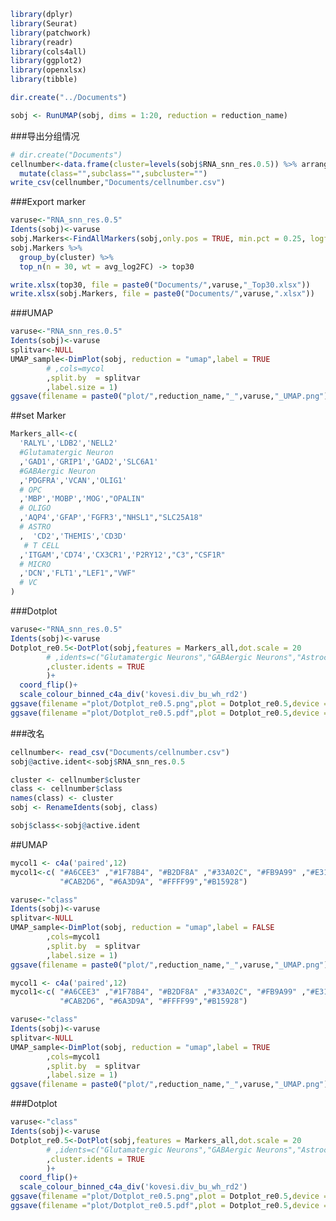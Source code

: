 ```r
library(dplyr)
library(Seurat)
library(patchwork)
library(readr)
library(cols4all)
library(ggplot2)
library(openxlsx)
library(tibble)
```

```r
dir.create("../Documents")
```


```r
sobj <- RunUMAP(sobj, dims = 1:20, reduction = reduction_name)
```




###导出分组情况
```r
# dir.create("Documents")
cellnumber<-data.frame(cluster=levels(sobj$RNA_snn_res.0.5)) %>% arrange %>%
  mutate(class="",subclass="",subcluster="")
write_csv(cellnumber,"Documents/cellnumber.csv")
```

###Export marker
```r
varuse<-"RNA_snn_res.0.5"
Idents(sobj)<-varuse
sobj.Markers<-FindAllMarkers(sobj,only.pos = TRUE, min.pct = 0.25, logfc.threshold = 0.25)
sobj.Markers %>%
  group_by(cluster) %>%
  top_n(n = 30, wt = avg_log2FC) -> top30

write.xlsx(top30, file = paste0("Documents/",varuse,"_Top30.xlsx"))
write.xlsx(sobj.Markers, file = paste0("Documents/",varuse,".xlsx"))


```
###UMAP
```r
varuse<-"RNA_snn_res.0.5"
Idents(sobj)<-varuse
splitvar<-NULL
UMAP_sample<-DimPlot(sobj, reduction = "umap",label = TRUE
        # ,cols=mycol
        ,split.by  = splitvar
        ,label.size = 1)
ggsave(filename = paste0("plot/",reduction_name,"_",varuse,"_UMAP.png"),plot = UMAP_sample,device = "png",width=2500,height = 2000,dpi = 500,units = "px")
```
##set Marker
```r
Markers_all<-c(
  'RALYL','LDB2','NELL2'
  #Glutamatergic Neuron	
  ,'GAD1','GRIP1','GAD2','SLC6A1'
  #GABAergic Neuron	
  ,'PDGFRA','VCAN','OLIG1'
  # OPC
  ,'MBP','MOBP','MOG',"OPALIN"
  # OLIGO
  ,'AQP4','GFAP','FGFR3',"NHSL1","SLC25A18"
  # ASTRO
  ,  'CD2','THEMIS','CD3D'
   # T CELL
  ,'ITGAM','CD74','CX3CR1','P2RY12',"C3","CSF1R"
  # MICRO 
  ,'DCN','FLT1',"LEF1","VWF"
  # VC
)
```
###Dotplot
```r
varuse<-"RNA_snn_res.0.5"
Idents(sobj)<-varuse
Dotplot_re0.5<-DotPlot(sobj,features = Markers_all,dot.scale = 20
        # ,idents=c("Glutamatergic Neurons","GABAergic Neurons","Astrocytes","Micro-PVM","Oligos","OPCs","Endo-Pericytes","Tcells")
        ,cluster.idents = TRUE
        )+
  coord_flip()+
  scale_colour_binned_c4a_div('kovesi.div_bu_wh_rd2')
ggsave(filename ="plot/Dotplot_re0.5.png",plot = Dotplot_re0.5,device = "png",width=2500,height = 4500,dpi = 100,units = "px" )
ggsave(filename ="plot/Dotplot_re0.5.pdf",plot = Dotplot_re0.5,device = "pdf",width=2500,height = 4500,dpi = 100,units = "px" )
```

###改名
```r
cellnumber<- read_csv("Documents/cellnumber.csv")
sobj@active.ident<-sobj$RNA_snn_res.0.5

cluster <- cellnumber$cluster
class <- cellnumber$class
names(class) <- cluster
sobj <- RenameIdents(sobj, class)

sobj$class<-sobj@active.ident
```

##UMAP
```r
mycol1 <- c4a('paired',12)
mycol1<-c( "#A6CEE3" ,"#1F78B4", "#B2DF8A" ,"#33A02C", "#FB9A99" ,"#E31A1C", "#FDBF6F" ,"#FF7F00" ,
           "#CAB2D6", "#6A3D9A", "#FFFF99","#B15928")

varuse<-"class"
Idents(sobj)<-varuse
splitvar<-NULL
UMAP_sample<-DimPlot(sobj, reduction = "umap",label = FALSE
        ,cols=mycol1
        ,split.by  = splitvar
        ,label.size = 1)
ggsave(filename = paste0("plot/",reduction_name,"_",varuse,"_UMAP.png"),plot = UMAP_sample,device = "png",width=3000,height = 2500,dpi = 300,units = "px")
```

```r
mycol1 <- c4a('paired',12)
mycol1<-c( "#A6CEE3" ,"#1F78B4", "#B2DF8A" ,"#33A02C", "#FB9A99" ,"#E31A1C", "#FDBF6F" ,"#FF7F00" ,
           "#CAB2D6", "#6A3D9A", "#FFFF99","#B15928")

varuse<-"class"
Idents(sobj)<-varuse
splitvar<-NULL
UMAP_sample<-DimPlot(sobj, reduction = "umap",label = TRUE
        ,cols=mycol1
        ,split.by  = splitvar
        ,label.size = 1)
ggsave(filename = paste0("plot/",reduction_name,"_",varuse,"_UMAP.png"),plot = UMAP_sample,device = "png",width=2500,height = 2000,dpi = 500,units = "px")
```
###Dotplot
```r
varuse<-"class"
Idents(sobj)<-varuse
Dotplot_re0.5<-DotPlot(sobj,features = Markers_all,dot.scale = 20
        # ,idents=c("Glutamatergic Neurons","GABAergic Neurons","Astrocytes","Micro-PVM","Oligos","OPCs","Endo-Pericytes","Tcells")
        ,cluster.idents = TRUE
        )+
  coord_flip()+
  scale_colour_binned_c4a_div('kovesi.div_bu_wh_rd2')
ggsave(filename ="plot/Dotplot_re0.5.png",plot = Dotplot_re0.5,device = "png",width=2500,height = 4500,dpi = 100,units = "px" )
ggsave(filename ="plot/Dotplot_re0.5.pdf",plot = Dotplot_re0.5,device = "pdf",width=2500,height = 4500,dpi = 100,units = "px" )
```